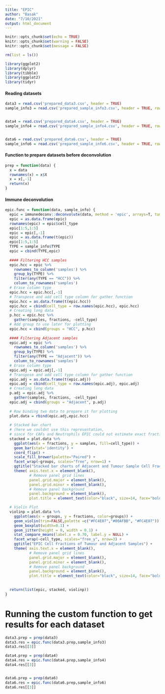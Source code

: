 ```yaml
---
title: "EPIC"
author: "Basak"
date: "7/10/2021"
output: html_document
---
```


```r
knitr::opts_chunk$set(echo = TRUE)
knitr::opts_chunk$set(warning = FALSE)
knitr::opts_chunk$set(message = FALSE)
```

```r
rm(list = ls())

library(ggplot2)
library(dplyr)
library(tibble)
library(ggplot2)
library(tidyr)
```

#### Reading datasets
```r

data3 = read.csv('prepared_data3.csv', header = TRUE)
sample_info3 = read.csv('prepared_sample_info3.csv', header = TRUE, row.names = 1) # new olarak kalacak data3


data4 = read.csv('prepared_data4.csv', header = TRUE)
sample_info4 = read.csv('prepared_sample_info4.csv', header = TRUE, row.names = 1) # new olarak kalacak data3


data6 = read.csv('prepared_data6.csv', header = TRUE)
sample_info6 = read.csv('prepared_sample_info6.csv', header = TRUE, row.names = 1) # new olarak kalacak data3

```

#### Function to prepare datasets before deconvolution
```r
prep = function(data) {
  x = data
  rownames(x) = x$X
  x = x[,-1]
  return(x)
}
```

#### Immune deconvolution
```r
epic.func = function(data, sample_info) {
  epic = immunedeconv::deconvolute(data, method = 'epic', arrays=T, tumor=T, scale_mrna = T)
  epic = as.data.frame(epic)
  rownames(epic) = epic$cell_type
  epic[1:5,1:5]
  epic = epic[,-1]
  epic = as.data.frame(t(epic))
  epic[1:5,1:5]
  TYPE = sample_info$TYPE
  epic = cbind(TYPE,epic)
  
  #### Filtering HCC samples
  epic.hcc = epic %>%
    rownames_to_column('samples') %>%
    group_by(TYPE) %>%
    filter(any(TYPE == "HCC")) %>%
    column_to_rownames('samples')
  # Erase column type
  epic.hcc = epic.hcc[,-1]
  # Transpose and add cell type column for gather function
  epic.hcc = as.data.frame(t(epic.hcc))
  epic.hcc = cbind(cell_type = row.names(epic.hcc), epic.hcc)
  # Creating long data
  p.hcc = epic.hcc %>%
    gather(samples, fractions, -cell_type)
  # Add group to use later for plotting
  epic.hcc = cbind(groups = "HCC", p.hcc)
  
  #### Filtering Adjacent samples
  epic.adj = epic %>%
    rownames_to_column('samples') %>%
    group_by(TYPE) %>%
    filter(any(TYPE == "Adjacent")) %>%
    column_to_rownames('samples')
  # Erase column type
  epic.adj = epic.adj[,-1]
  # Transpose and add cell type column for gather function
  epic.adj = as.data.frame(t(epic.adj))
  epic.adj = cbind(cell_type = row.names(epic.adj), epic.adj)
  # Creating long data
  p.adj = epic.adj %>%
    gather(samples, fractions, -cell_type)
  epic.adj = cbind(groups = "Adjacent", p.adj)
  
  # Row binding two data to prepare it for plotting
  plot.data = rbind(epic.adj,epic.hcc)
  
  # Stacked bar chart 
  # (here we couldnt use this representation, 
  # since for CAFs and Neutrophils EPIC could not estimate exact fractions)
  stacked = plot.data %>% 
    ggplot(aes(x = fractions, y = samples, fill=cell_type)) +
    geom_bar(stat='identity') +
    coord_flip() +
    scale_fill_brewer(palette="Paired") +
    facet_wrap(~groups, scales="free", nrow=1) + 
    ggtitle("Stacked bar charts of Adjacent and Tumour Sample Cell Fractions") +
    theme( axis.text.x = element_blank(),
           # Remove panel grid lines
           panel.grid.major = element_blank(),
           panel.grid.minor = element_blank(),
           # Remove panel background
           panel.background = element_blank(),
           plot.title = element_text(color="black", size=14, face="bold.italic",hjust = 0.5))

  # Violin Plot
  violinp = plot.data %>% 
    ggplot(aes(x = groups, y = fractions, color=groups)) +
    geom_violin(trim=FALSE,palette =c("#FC4E07","#00AFBB", "#FC4E07")) +
    geom_boxplot(width=0.1) +
    geom_jitter(height = 0, width = 0.1) +
    stat_compare_means(label.x = 0.70, label.y = NULL) + 
    facet_wrap(~cell_type, scales="free_y", nrow=3) + 
    ggtitle("EPIC Cell Fractions of Tumour and Adjacent Samples") +
    theme( axis.text.x = element_blank(),
           # Remove panel grid lines
           panel.grid.major = element_blank(),
           panel.grid.minor = element_blank(),
           # Remove panel background
           panel.background = element_blank(),
           plot.title = element_text(color="black", size=14, face="bold.italic",hjust = 0.5))
  
  
  return(list(epic, stacked, violinp))
}
```

# Running the custom function to get results for each dataset
```r
data3.prep = prep(data3)
data3.res = epic.func(data3.prep,sample_info3)
data3.res[[3]]

data4.prep = prep(data4)
data4.res = epic.func(data4.prep,sample_info4)
data4.res[[3]]


data6.prep = prep(data6)
data6.res = epic.func(data6.prep,sample_info6)
data6.res[[3]]
```



